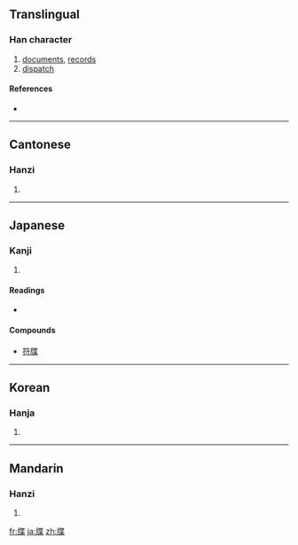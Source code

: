 ==Translingual==

===Han character===
{{Han char|rn=91|rad=片|as=09|sn=13|four=2409<sub>4</sub>|canj=中中心廿木 (LLPTD), 中弓心廿木 (LNPTD)}}

# [[documents]], [[records]]
# [[dispatch]]

====References====
* {{Han ref|kx=0694.030|dkj=19871|dj=1107.130|hdz=32017.100|uh=7252|ud=29266|bh=B7DE|bd=47070}}

----

==Cantonese==

===Hanzi===
{{yue-hanzi|jyut=|y=dip6}}

# {{defn|Cantonese}}

----

==Japanese==

===Kanji===
{{ja-kanji|grade=|rs=片09}}

# {{defn|Japanese}}

====Readings====
* {{ja-readings|on=[[ちょう]] (chō), [[じょう]] (jō)|kun=[[ふだ]] (fuda)}}

====Compounds====
* [[符牒]]

----

==Korean==

===Hanja===
{{ko-hanja|hangeul=첩|eumhun=|rv=cheop|mr=ch'ŏp|y=chep}}

# {{defn|Korean}}

----

==Mandarin==

===Hanzi===
{{cmn-hanzi|pin=[[dié]] ([[die2]])|wg=tieh<sup>2</sup>}}

# {{defn|Mandarin}}

[[fr:牒]]
[[ja:牒]]
[[zh:牒]]
